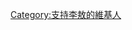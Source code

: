 {{Userbox
  |border-c = red
  |border-s = 1
  |id-c     = red
  |id-s     = 14
  |id-fc    = #FFD528
  |info-c   = yellow
  |info-s   = 10
  |info-fc  = red
  |id       = [[File:LiAoAtFayuansi.JPG|45px]]
  |info     = 這個用戶是<span style="color: blue;">'''[[李敖]]'''</span>的支持者。
}}<includeonly>[[Category:支持李敖的維基人]]</includeonly>